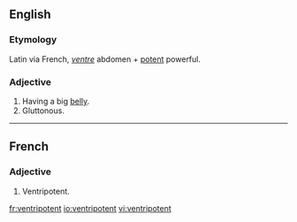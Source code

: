 ==English==

===Etymology===
Latin via French, ''[[ventre]]'' abdomen + [[potent]] powerful.

===Adjective===
{{infl|en|adjective}}

# Having a big [[belly]].
# Gluttonous.

----

==French==

===Adjective===
{{fr-adj|m}}

# Ventripotent.

[[fr:ventripotent]]
[[io:ventripotent]]
[[vi:ventripotent]]
